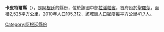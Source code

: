 {{Coord|36|37|13|S|64|17|26|W|display=title}}

'''卡皮特爾縣'''（{{lang-es|Departamento Capital}}），是[[阿根廷|阿根廷]]的縣份，位於該國中部[[拉潘帕省|拉潘帕省]]，首府設於[[聖羅莎|聖羅莎]]，面積2,525平方公里，2010年人口105,312，該城鎮人口密度每平方公里41.7人。

{{Argentina-geo-stub}}
[[Category:阿根廷縣份|Category:阿根廷縣份]]